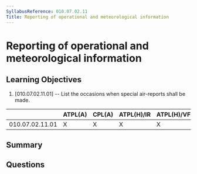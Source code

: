 ```yaml
---
SyllabusReference: 010.07.02.11
Title: Reporting of operational and meteorological information
---
```


# Reporting of operational and meteorological information

## Learning Objectives

1. [010.07.02.11.01] -- List the occasions when special air-reports shall be
   made.

|                 | ATPL(A) | CPL(A) | ATPL(H)/IR | ATPL(H)/VFR | CPL(H) | IR  | CBIR(A) |
| --------------- | ------- | ------ | ---------- | ----------- | ------ | --- | ------- |
| 010.07.02.11.01 | X       | X      | X          | X           | X      | X   |         |

## Summary

## Questions
